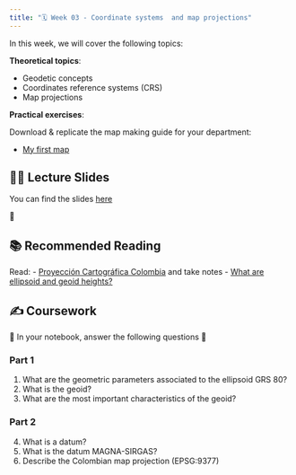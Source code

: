 ```yaml
---
title: "🗓️ Week 03 - Coordinate systems  and map projections"
---
```


In this week, we will cover the following topics:

**Theoretical topics**:

- Geodetic concepts
- Coordinates reference systems (CRS)
- Map projections

**Practical exercises**:

Download & replicate the map making guide for your department:

- [My first map](https://drive.google.com/file/d/18UMx5zLUpfd_UetZwmBlX97J8yPMeJwk/view?usp=sharing)

## 👨‍🏫 Lecture Slides 

You can find the slides [here](https://docs.google.com/presentation/d/1teYd09bo9BH2CK0b3G9Z77jnxcDjmTJ-/edit?usp=sharing&ouid=101294548671143516389&rtpof=true&sd=true)

🎥 

## 📚 Recommended Reading 

Read:
- [Proyección Cartográfica Colombia](https://origen.igac.gov.co/docs/ABC_Nueva_Proyeccion_Cartografica_Colombia.pdf) and take notes
- [What are ellipsoid and geoid heights?](https://help.propelleraero.com/hc/en-us/articles/19383617598743-What-Are-Ellipsoid-and-Geoid-Heights#h_01HT5Q4VEN0WF0AW4MXH9P459C)

## ✍️ Coursework

🚧 In your  notebook,  answer the following questions 🚧

### Part 1
::: {.callout-important collapse=true}
1. What are the geometric parameters associated to the ellipsoid GRS 80?
2. What is the geoid?
3. What are the most important characteristics of the geoid?
:::

### Part 2
::: {.callout-important collapse=true}
4. What is a datum?
5. What is the datum MAGNA-SIRGAS?
6. Describe  the Colombian map projection (EPSG:9377)

:::


